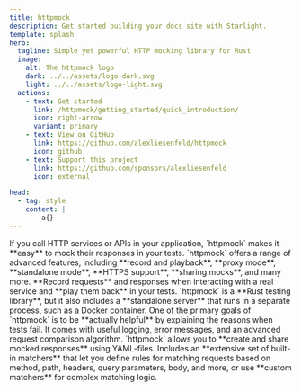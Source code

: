 ```yaml
---
title: httpmock
description: Get started building your docs site with Starlight.
template: splash
hero:
  tagline: Simple yet powerful HTTP mocking library for Rust
  image:
    alt: The httpmock logo
    dark: ../../assets/logo-dark.svg
    light: ../../assets/logo-light.svg
  actions:
    - text: Get started
      link: /httpmock/getting_started/quick_introduction/
      icon: right-arrow
      variant: primary
    - text: View on GitHub
      link: https://github.com/alexliesenfeld/httpmock
      icon: github
    - text: Support this project
      link: https://github.com/sponsors/alexliesenfeld
      icon: external

head:
  - tag: style
    content: |
        a{}
---
```




<CardGrid stagger>
	<Card title="Mock HTTP Services" icon="pencil">
		If you call HTTP services or APIs in your application, `httpmock` makes it **easy** to mock their responses in your tests.
	</Card>
    <Card title="Advanced Features" icon="open-book">
        `httpmock` offers a range of advanced features, including **record and playback**, **proxy mode**, **standalone mode**, **HTTPS support**, **sharing mocks**, and many more.
    </Card>
    <Card title="Record and Playback" icon="add-document">
        **Record requests** and responses when interacting with a real service and **play them back** in your tests.
    </Card>
    <Card title="Library and Standalone Server" icon="setting">
        `httpmock` is a **Rust testing library**, but it also includes a **standalone server** that runs in a separate process, such as a Docker container.
    </Card>
    <Card title="Useful Debugging Tools" icon="open-book">
        One of the primary goals of `httpmock` is to be **actually helpful** by explaining the reasons when tests fail. It comes with useful logging, error messages, and an advanced request comparison algorithm.
    </Card>
	<Card title="Create and Share Mocks" icon="add-document">
		`httpmock` allows you to **create and share mocked responses** using YAML-files.
	</Card>
    <Card title="Flexible Request Matching" icon="open-book">
        Includes an **extensive set of built-in matchers** that let you define rules for matching requests based on method, path, headers, query parameters, body, and more, or use **custom matchers** for complex matching logic.
    </Card>

</CardGrid>


